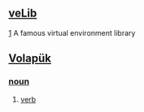 == [[veLib]] ==
[http://www.kyb.tuebingen.mpg.de/prjs/facilities/velib] A famous virtual environment library
== [[Volapük]] == 
=== [[noun]] === 
# [[verb]]